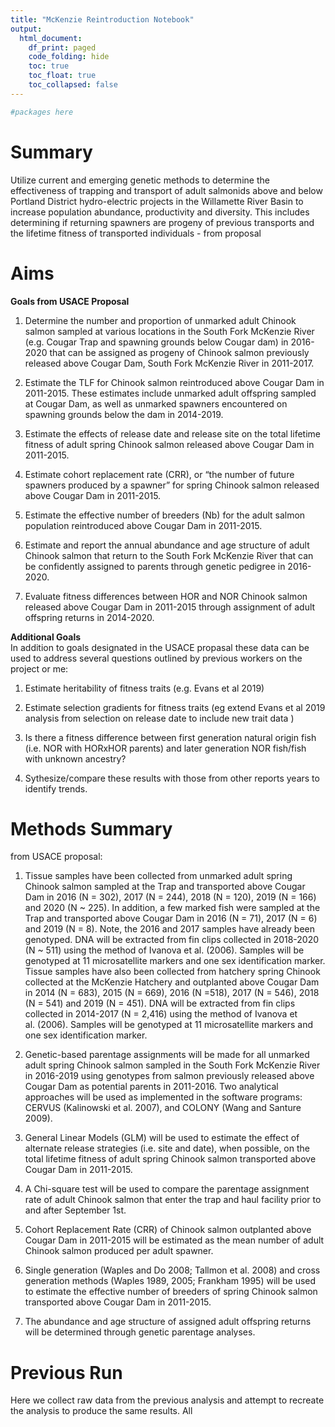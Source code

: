 ```yaml
---
title: "McKenzie Reintroduction Notebook"
output:
  html_document:
    df_print: paged
    code_folding: hide
    toc: true
    toc_float: true
    toc_collapsed: false
---
```


```r
#packages here
```

# Summary

Utilize current and emerging genetic methods to determine the effectiveness of trapping and transport of adult salmonids above and below Portland District hydro-electric projects in the Willamette River Basin to increase population abundance, productivity and diversity. This includes determining if returning spawners are progeny of previous transports and the lifetime fitness of transported individuals - from proposal

# Aims

__Goals from USACE Proposal__  

(1) Determine the number and proportion of unmarked adult Chinook salmon sampled at various locations in the South Fork McKenzie River (e.g. Cougar Trap and spawning grounds below Cougar dam) in 2016-2020 that can be assigned as progeny of Chinook salmon previously released above Cougar Dam, South Fork McKenzie River in 2011-2017.

(2) Estimate the TLF for Chinook salmon reintroduced above Cougar Dam in 2011-2015. These estimates include unmarked adult offspring sampled at Cougar Dam, as well as unmarked spawners encountered on spawning grounds below the dam in 2014-2019. 

(3) Estimate the effects of release date and release site on the total lifetime fitness of adult spring Chinook salmon released above Cougar Dam in 2011-2015.

(4) Estimate cohort replacement rate (CRR), or “the number of future spawners produced by a spawner” for spring Chinook salmon released above Cougar Dam in 2011-2015.

(5) Estimate the effective number of breeders (Nb) for the adult salmon population reintroduced above Cougar Dam in 2011-2015.

(6) Estimate and report the annual abundance and age structure of adult Chinook salmon that return to the South Fork McKenzie River that can be confidently assigned to parents through genetic pedigree in 2016-2020. 

(7) Evaluate fitness differences between HOR and NOR Chinook salmon released above Cougar Dam in 2011-2015 through assignment of adult offspring returns in 2014-2020.   

__Additional Goals__  
In addition to goals designated in the USACE propasal these data can be used to address several questions outlined by previous workers on the project or me:  

(1) Estimate heritability of fitness traits (e.g. Evans et al 2019)

(2) Estimate selection gradients for fitness traits (eg extend Evans et al 2019 analysis from selection on release date to include new trait data )  

(3) Is there a fitness difference between first generation natural origin fish (i.e. NOR with HORxHOR parents) and later generation NOR fish/fish with unknown ancestry?  

(4) Sythesize/compare these results with those from other reports years to identify trends. 



# Methods Summary

from USACE proposal:

(1) Tissue samples have been collected from unmarked adult spring Chinook salmon sampled at the Trap and transported above Cougar Dam in 2016 (N = 302), 2017 (N = 244), 2018 (N = 120), 2019 (N = 166) and 2020 (N ~ 225). In addition, a few marked fish were sampled at the Trap and transported above Cougar Dam in 2016 (N = 71), 2017 (N = 6) and 2019 (N = 8). Note, the 2016 and 2017 samples have already been genotyped.  DNA will be extracted from fin clips collected in 2018-2020 (N ~ 511) using the method of Ivanova et al. (2006). Samples will be genotyped at 11 microsatellite markers and one sex identification marker. Tissue samples have also been collected from hatchery spring Chinook collected at the McKenzie Hatchery and outplanted above Cougar Dam in 2014 (N = 683), 2015 (N = 669), 2016 (N =518), 2017 (N = 546), 2018 (N = 541) and 2019 (N = 451). DNA will be extracted from fin clips collected in 2014-2017 (N = 2,416) using the method of Ivanova et al. (2006). Samples will be genotyped at 11 microsatellite markers and one sex identification marker. 

(2) Genetic-based parentage assignments will be made for all unmarked adult spring Chinook salmon sampled in the South Fork McKenzie River in 2016-2019 using genotypes from salmon previously released above Cougar Dam as potential parents in 2011-2016.  Two analytical approaches will be used as implemented in the software programs: CERVUS (Kalinowski et al. 2007), and COLONY (Wang and Santure 2009).  

(3) General Linear Models (GLM) will be used to estimate the effect of alternate release strategies (i.e. site and date), when possible, on the total lifetime fitness of adult spring Chinook salmon transported above Cougar Dam in 2011-2015.  

(4) A Chi-square test will be used to compare the parentage assignment rate of adult Chinook salmon that enter the trap and haul facility prior to and after September 1st. 

(5) Cohort Replacement Rate (CRR) of Chinook salmon outplanted above Cougar Dam in 2011-2015 will be estimated as the mean number of adult Chinook salmon produced per adult spawner.

(6) Single generation (Waples and Do 2008; Tallmon et al. 2008) and cross generation methods (Waples 1989, 2005; Frankham 1995) will be used to estimate the effective number of breeders of spring Chinook salmon transported above Cougar Dam in 2011-2015. 

(7) The abundance and age structure of assigned adult offspring returns will be determined through genetic parentage analyses.

# Previous Run
Here we collect raw data from the previous analysis and attempt to recreate the analysis to produce the same results. All 


